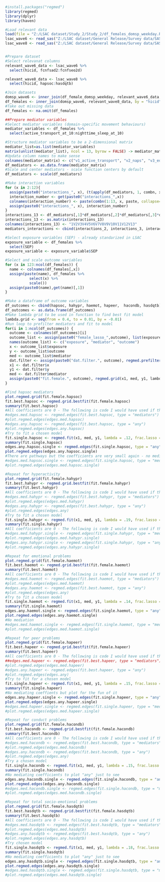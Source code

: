 ```r
#install.packages("regmed")
library(regmed)
library(dplyr)
library(haven)
```

```r
#Load relevant data 
load(file = "Z:/LSAC dataset/Study_2/Study_2/df_females_domsp_weekday.Rdata") 
lsac_wave6 <- read_sas("Z:/LSAC dataset/General Release/Survey data/SAS/lsacgrb10.sas7bdat")
lsac_wave8 <- read_sas("Z:/LSAC dataset/General Release/Survey data/SAS/lsacgrb14.sas7bdat")


#Prepare dataset 
#Select relevanat columns
relevant_wave6_data <- lsac_wave6 %>% 
  select(hicid, fcnfsad2:fcnfseo2d)

relevant_wave8_data <- lsac_wave8 %>% 
  select(hicid, hapsoc:hasdqtb)

#Join datasets
domsp_wave6 <- inner_join(df_female_domsp_weekday, relevant_wave6_data, by = "hicid") 
df_females <- inner_join(domsp_wave6, relevant_wave8_data, by = "hicid") 
#Take out missing data 
df_females <- na.omit(df_females)
```

```r
##Prepare mediator variables 
#Select mediator variables (domain-specific movement behaviours)
mediator_variables <- df_females %>% 
  select(active_transport_at_10:nighttime_sleep_at_10)

#Structure mediator variables to be a 2-dimensional matrix 
mediator_list=as.list(mediator_variables)
matrix(unlist(mediator_list), ncol = 13, byrow = FALSE) -> mediator_matrix
#Updata column names to make sense
colnames(mediator_matrix) <- c("v1_active_transport", "v2_naps", "v3_education", "v4_leisure_SB", "v5_passive_transport", "v6_screen_time", "v7_self_care", "v8_social", "v9_sports", "v10_unst_LPA", "v11_unst_MVPA", "v12_household", "v13_sleep")
df_mediators <- as.data.frame(mediator_matrix)
#Scale and center mediators - scale function centers by default 
df_mediators <- scale(df_mediators) 
```

```r
#Make interaction variables 
for (x in 2:12){
  assign(paste0("interactions_", x), (t(apply(df_mediators, 1, combn, x, prod))))
  interaction_number <- get(paste0("interactions_",x))
  colnames(interaction_number) <- paste(combn(1:13, x, paste, collapse="V"), sep = "_")
  assign(paste0("interactions_", x), interaction_number)
}
interactions_13 <- df_mediators[,1]*df_mediators[,2]*df_mediators[,3]*df_mediators[,4]*df_mediators[,5]*df_mediators[,6]*df_mediators[,7]*df_mediators[,8]*df_mediators[,9]*df_mediators[,10]*df_mediators[,11]*df_mediators[,12]*df_mediators[,13]
interactions_13 <- as.matrix(interactions_13)
colnames(interactions_13) <- "1V2V3V4V5V6V7V8V9V10V11V12V13"
mediators_interactions <- cbind(interactions_2, interactions_3, interactions_4, interactions_5, interactions_6, interactions_7, interactions_8, interactions_9, interactions_10, interactions_11, interactions_12, interactions_13) 
``` 

```r
#Select exposure variables (SEP) - already standarized in LSAC
exposure_variable <- df_females %>% 
  select(SEP) 
exposure_variable <- exposure_variable$SEP 
```

```r
#Select and scale outcome variables 
for (x in 123:ncol(df_females)) {
  name <- colnames(df_females[,x]) 
  assign(paste(name), df_females %>% 
           select(x) %>%
           scale())
  assign(paste0(name),get(name)[,1])
}

#Make a dataframe of outcome variables 
df_outcomes <- cbind(hapsoc, hahypr, haemot, hapeer,  hacondb, hasdqtb) 
df_outcomes <- as.data.frame(df_outcomes)
#Make lambda grid to be used in function to find best fit model 
lambda.grid <- seq(from = 0.4, to = 0.01, by = -0.01)
#Run loop to prefilter mediators and fit to model 
for(i in 1:ncol(df_outcomes)) {
  outcome <- colnames(df_outcomes)[i]  
  outcome_list <- assign(paste0("female_lasso_",outcome), list(exposure_variable, mediators_interactions, df_outcomes[,i])) 
  names(outcome_list) <- c("exposure", "mediator", "outcome")
  x <- outcome_list$exposure
  y <- outcome_list$outcome
  med <- outcome_list$mediator
  dat.filter <- assign(paste0("dat.filter.", outcome), regmed.prefilter(x, med, y, k = 10)) 
  x1 <- dat.filter$x
  y1 <- dat.filter$y
  med <- dat.filter$mediator
  assign(paste0("fit.female.", outcome), regmed.grid(x1, med, y1, lambda.grid, frac.lasso = 0.8)) 
}
```

```r
#Find hapsoc mediators 
plot.regmed.grid(fit.female.hapsoc)
fit.best.hapsoc <- regmed.grid.bestfit(fit.female.hapsoc)
summary(fit.best.hapsoc)
#All coefficients are 0 - The following is code I would have used if there were coefficients 
#edges.med.hapsoc <- regmed.edges(fit.best.hapsoc, type = "mediators")
#plot.regmed.edges(edges.med.hapsoc)
#edges.any.hapsoc <- regmed.edges(fit.best.hapsoc, type = "any")
#plot.regmed.edges(edges.any.hapsoc)
#Try to fit a chosen model 
fit.single.hapsoc <- regmed.fit(x1, med, y1, lambda = .12, frac.lasso =0.8)
summary(fit.single.hapsoc)
edges.any.hapsoc.single <- regmed.edges(fit.single.hapsoc, type = "any")
plot.regmed.edges(edges.any.hapsoc.single)
#There are pathways but the coefficients are very small again - no mediators can be plotted
#edges.med.hapsoc.single <- regmed.edges(fit.single.hapsoc, type = "mediators")
#plot.regmed.edges(edges.med.hapsoc.single)
```

```r
#Repeat for hyperactivity 
plot.regmed.grid(fit.female.hahypr)
fit.best.hahypr <- regmed.grid.bestfit(fit.female.hahypr)
summary(fit.best.hahypr)
#All coefficients are 0 - The following is code I would have used if there were coefficients
#edges.med.hahypr <- regmed.edges(fit.best.hahypr, type = "mediators")
#plot.regmed.edges(edges.med.hahypr)
#edges.any.hahypr <- regmed.edges(fit.best.hahypr, type = "any")
#plot.regmed.edges(edges.any)
#Try to fit a chosen model 
fit.single.hahypr <- regmed.fit(x1, med, y1, lambda = .19, frac.lasso =0.8)
summary(fit.single.hahypr)
#All coefficients are 0 - The following is code I would have used if there were coefficients
#edges.med.hahypr.single <- regmed.edges(fit.single.hahypr, type = "mediators")
#plot.regmed.edges(edges.med.hahypr.single)
#edges.any.hahypr.single <- regmed.edges(fit.single.hahypr, type = "any")
#plot.regmed.edges(edges.any.hahypr.single)
```

```r
#Repeat for emotional problems 
plot.regmed.grid(fit.female.haemot)
fit.best.haemot <- regmed.grid.bestfit(fit.female.haemot)
summary(fit.best.haemot)
#All coefficients are 0 - The following is code I would have used if there were coefficients
#edges.med.haemot <- regmed.edges(fit.best.haemot, type = "mediators")
#plot.regmed.edges(edges.med.haemot)
#edges.any.haemot <- regmed.edges(fit.best.haemot, type = "any")
#plot.regmed.edges(edges.any)
#Try to fit a chosen model 
fit.single.haemot <- regmed.fit(x1, med, y1, lambda = .14, frac.lasso =0.8)
summary(fit.single.haemot)
edges.any.haemot.single <- regmed.edges(fit.single.haemot, type = "any")
plot.regmed.edges(edges.any.haemot.single)
#No mediation 
#edges.med.haemot.single <- regmed.edges(fit.single.haemot, type = "mediators")
#plot.regmed.edges(edges.med.haemot.single)
```

```r
#Repeat for peer problems 
plot.regmed.grid(fit.female.hapeer)
fit.best.hapeer <- regmed.grid.bestfit(fit.female.hapeer)
summary(fit.best.hapeer)
#All coefficients are 0 - The following is code I would have used if there were coefficients
##edges.med.hapeer <- regmed.edges(fit.best.hapeer, type = "mediators")
#plot.regmed.edges(edges.med.hapeer)
#edges.any.hapeer <- regmed.edges(fit.best.hapeer, type = "any")
#plot.regmed.edges(edges.any)
#Try to fit for a chosen model 
fit.single.hapeer <- regmed.fit(x1, med, y1, lambda = .15, frac.lasso =0.8)
summary(fit.single.hapeer)
#No mediating coeffients but plot for the fun of it 
edges.any.hapeer.single <- regmed.edges(fit.single.hapeer, type = "any")
plot.regmed.edges(edges.any.hapeer.single)
#edges.med.hapeer.single <- regmed.edges(fit.single.hapeer, type = "mediators")
#plot.regmed.edges(edges.med.hapeer.single)
```

```r
#Repeat for conduct problems 
plot.regmed.grid(fit.female.hacondb)
fit.best.hacondb <- regmed.grid.bestfit(fit.female.hacondb)
summary(fit.best.hacondb)
#All coefficients are 0 - The following is code I would have used if there were coefficients
#edges.med.hacondb <- regmed.edges(fit.best.hacondb, type = "mediators")
#plot.regmed.edges(edges.med.hacondb)
#edges.any.hacondb <- regmed.edges(fit.best.hacondb, type = "any")
#plot.regmed.edges(edges.any)
#Try a chosen model 
fit.single.hacondb <- regmed.fit(x1, med, y1, lambda = .15, frac.lasso =0.8)
summary(fit.single.hacondb)
#No mediating coefficients to plot "any" just to see 
edges.any.hacondb.single <- regmed.edges(fit.single.hacondb, type = "any")
plot.regmed.edges(edges.any.hacondb.single)
#edges.med.hacondb.single <- regmed.edges(fit.single.hacondb, type = "mediators")
#plot.regmed.edges(edges.med.hacondb.single)
```

```r
#Repeat for total socio-emotional problems 
plot.regmed.grid(fit.female.hasdqtb)
fit.best.hasdqtb <- regmed.grid.bestfit(fit.female.hasdqtb)
summary(fit.best.hasdqtb)
#All coefficients are 0 - The following is code I would have used if there were coefficients
#edges.med.hasdqtb <- regmed.edges(fit.best.hasdqtb, type = "mediators")
#plot.regmed.edges(edges.med.hasdqtb)
#edges.any.hasdqtb <- regmed.edges(fit.best.hasdqtb, type = "any")
#plot.regmed.edges(edges.any.hasdqtb)
#Try chosen model 
fit.single.hasdqtb <- regmed.fit(x1, med, y1, lambda = .18, frac.lasso =0.8)
summary(fit.single.hasdqtb)
#No mediating coefficients to plot "any" just to see 
edges.any.hasdqtb.single <- regmed.edges(fit.single.hasdqtb, type = "any")
plot.regmed.edges(edges.any.hasdqtb.single)
#edges.med.hasdqtb.single <- regmed.edges(fit.single.hasdqtb, type = "mediators")
#plot.regmed.edges(edges.med.hasdqtb.single)
```


